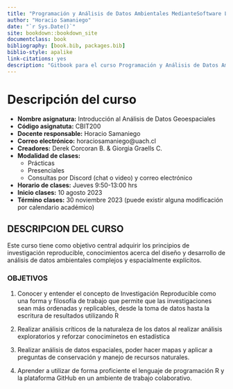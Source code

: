 ```yaml
--- 
title: "Programación y Análisis de Datos Ambientales MedianteSoftware Libre"
author: "Horacio Samaniego"
date: "`r Sys.Date()`"
site: bookdown::bookdown_site
documentclass: book
bibliography: [book.bib, packages.bib]
biblio-style: apalike
link-citations: yes
description: "Gitbook para el curso Programación y Análisis de Datos Ambientales MedianteSoftware Libre (CBIT200), Universidad Austral"
---
```


# Descripción del curso

* **Nombre asignatura:** Introducción al Análisis de Datos Geoespaciales
* **Código asignatuta:** CBIT200
* **Docente responsable:** Horacio Samaniego
* **Correo electrónico:** horaciosamaniego@uach.cl
* **Creadores:** Derek Corcoran B. & Giorgia Graells C.
* **Modalidad de clases:** 
    + Prácticas 
    + Presenciales
    + Consultas por Discord (chat o video) y correo electrónico
* **Horario de clases:** Jueves 9:50-13:00 hrs 
* **Inicio clases:** 10 agosto 2023
* **Término clases:** 30 noviembre 2023 (puede existir alguna modificación por calendario académico)

## DESCRIPCION DEL CURSO

Este curso tiene como objetivo central adquirir los principios de investigación reproducible, conocimientos acerca del diseño y desarrollo de análisis de datos ambientales complejos y espacialmente explícitos. 

### OBJETIVOS

1. Conocer y entender el concepto de  Investigación Reproducible como una forma y filosofía de  trabajo  que permite que las investigaciones sean más ordenadas y replicables, desde la toma de datos hasta la escritura de resultados utilizando R

2. Realizar análisis críticos de la naturaleza de los datos al realizar análisis exploratorios y reforzar conociminetos en estadística

3. Realizar análisis de datos espaciales, poder hacer mapas y aplicar a preguntas de conservación y manejo de recursos naturales.

4. Aprender a utilizar de forma proficiente el lenguaje de programación R y la plataforma GitHub en un ambiente de trabajo colaborativo.
